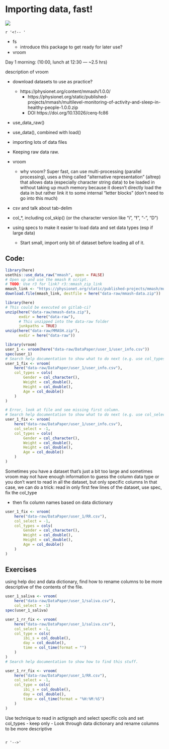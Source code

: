 # Importing data, fast! {#import-data}

![](https://img.shields.io/badge/document%20status-in%20progress-red?style=flat-square)

`r '<!-- '`

- fs
    - introduce this package to get ready for later use?
- vroom

Day 1 morning: (10:00, lunch at 12:30 --- ~2.5 hrs)

description of vroom

- download datasets to use as practice?
    - https://physionet.org/content/mmash/1.0.0/
        - https://physionet.org/static/published-projects/mmash/multilevel-monitoring-of-activity-and-sleep-in-healthy-people-1.0.0.zip
        - DOI https://doi.org/10.13026/cerq-fc86
- use_data_raw()
- use_data(), combined with load()

- importing lots of data files

- Keeping raw data raw.
- vroom
    - why vroom? Super fast, can use multi-processing (parallel processing),
    uses a thing called "alternative representation" (altrep) that allows data
    (especially character string data) to be loaded in without taking up much 
    memory because it doesn't directly load the data in but rather link it to
    some internal "letter blocks" (don't need to go into this much)
- csv and talk about tab-delim
- col_*, including col_skip() (or the character version like "i", "f", "-", "D")
- using specs to make it easier to load data and set data types (esp if large data)
    - Start small, import only bit of dataset before loading all of it.
    
## Code:

```r
library(here)
usethis::use_data_raw("mmash", open = FALSE)
# Open up and use the mmash R script.
# TODO: Use r3 for link? r3::mmash_zip_link
mmash_link <- "https://physionet.org/static/published-projects/mmash/multilevel-monitoring-of-activity-and-sleep-in-healthy-people-1.0.0.zip"
download.file(mmash_link, destfile = here("data-raw/mmash-data.zip"))
```

```r
library(here)
# This could be executed on gitlab-ci?
unzip(here("data-raw/mmash-data.zip"), 
      exdir = here("data-raw"),
      # This unzipped into the data-raw folder
      junkpaths = TRUE)
unzip(here("data-raw/MMASH.zip"),
      exdir = here("data-raw"))

library(vroom)
user_1 <- vroom(here("data-raw/DataPaper/user_1/user_info.csv"))
spec(user_1)
# Search help documentation to show what to do next (e.g. use col_types)
user_1_fix <- vroom(
    here("data-raw/DataPaper/user_1/user_info.csv"),
    col_types = cols(
        Gender = col_character(),
        Weight = col_double(),
        Height = col_double(),
        Age = col_double()
    )
)

# Error, look at file and see missing first column.
# Search help documentation to show what to do next (e.g. use col_select -1)
user_1_fix <- vroom(
    here("data-raw/DataPaper/user_1/user_info.csv"),
    col_select = -1,
    col_types = cols(
        Gender = col_character(),
        Weight = col_double(),
        Height = col_double(),
        Age = col_double()
    )
)
```

Sometimes you have a dataset that's just a bit too large and sometimes
vroom may not have enough information to guess the column data type
or you don't want to read in all the dataset, but only specific columns
In that case, we can do a trick: read in only first few lines of the dataset,
use spec, fix the col_type

- then fix column names based on data dictionary

```r
user_1_fix <- vroom(
    here("data-raw/DataPaper/user_1/RR.csv"),
    col_select = -1,
    col_types = cols(
        Gender = col_character(),
        Weight = col_double(),
        Height = col_double(),
        Age = col_double()
    )
)
```

## Exercises

using help doc and data dictionary, find how to rename columns to be more 
descriptive of the contents of the file.

```r
user_1_saliva <- vroom(
    here("data-raw/DataPaper/user_1/saliva.csv"),
    col_select = -1)
spec(user_1_saliva)

user_1_rr_fix <- vroom(
    here("data-raw/DataPaper/user_1/saliva.csv"),
    col_select = -1,
    col_type = cols(
        ibi_s = col_double(),
        day = col_double(),
        time = col_time(format = "")
    )
)
# Search help documentation to show how to find this stuff.

user_1_rr_fix <- vroom(
    here("data-raw/DataPaper/user_1/RR.csv"),
    col_select = -1,
    col_type = cols(
        ibi_s = col_double(),
        day = col_double(),
        time = col_time(format = "%H:%M:%S")
    )
)
```

Use technique to read in actigraph and select specific cols
and set col_types
- keep only 
- Look through data dictionary and rename columns to be more descriptive

```r

```

`r '-->'`
